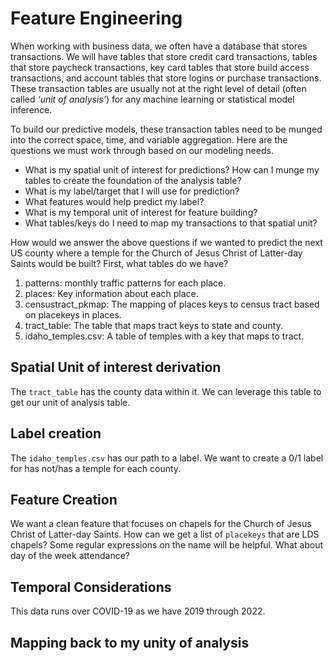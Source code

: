 # Feature Engineering

When working with business data, we often have a database that stores transactions. We will have tables that store credit card transactions, tables that store paycheck transactions, key card tables that store build access transactions, and account tables that store logins or purchase transactions. These transaction tables are usually not at the right level of detail (often called _'unit of analysis'_) for any machine learning or statistical model inference. 

To build our predictive models, these transaction tables need to be munged into the correct space, time, and variable aggregation. Here are the questions we must work through based on our modeling needs.

- What is my spatial unit of interest for predictions? How can I munge my tables to create the foundation of the analysis table?
- What is my label/target that I will use for prediction?
- What features would help predict my label?
- What is my temporal unit of interest for feature building?
- What tables/keys do I need to map my transactions to that spatial unit?

How would we answer the above questions if we wanted to predict the next US county where a temple for the Church of Jesus Christ of Latter-day Saints would be built? First, what tables do we have?

1. patterns: monthly traffic patterns for each place.
2. places: Key information about each place.
3. censustract_pkmap: The mapping of places keys to census tract based on placekeys in places.
4. tract_table: The table that maps tract keys to state and county.
5. idaho_temples.csv: A table of temples with a key that maps to tract.

## Spatial Unit of interest derivation

The `tract_table` has the county data within it.  We can leverage this table to get our unit of analysis table.

## Label creation

The `idaho_temples.csv` has our path to a label.  We want to create a 0/1 label for has not/has a temple for each county.

## Feature Creation

We want a clean feature that focuses on chapels for the Church of Jesus Christ of Latter-day Saints.  How can we get a list of `placekeys` that are LDS chapels? Some regular expressions on the name will be helpful. What about day of the week attendance?

## Temporal Considerations

This data runs over COVID-19 as we have 2019 through 2022.

## Mapping back to my unity of analysis
